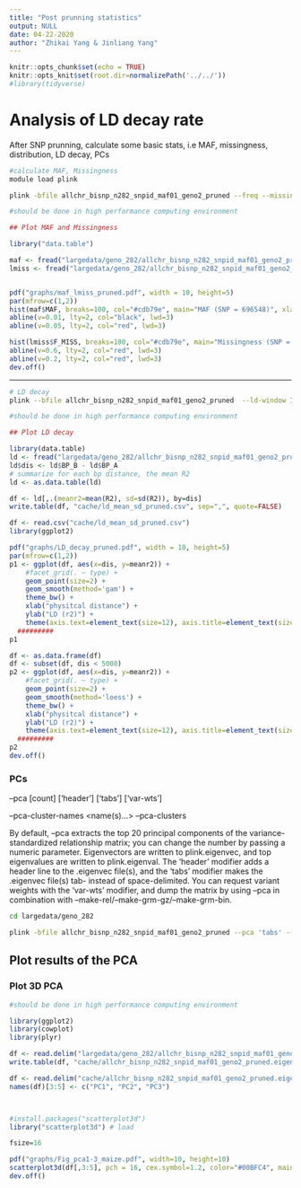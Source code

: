 ```yaml
---
title: "Post prunning statistics"
output: NULL
date: 04-22-2020
author: "Zhikai Yang & Jinliang Yang"
---
```


```r
knitr::opts_chunk$set(echo = TRUE) 
knitr::opts_knit$set(root.dir=normalizePath('../../')) 
#library(tidyverse)
```

# Analysis of LD decay rate

After SNP prunning, calculate some basic stats, i.e MAF, missingness, distribution, LD decay, PCs

```bash
#calculate MAF, Missingness
module load plink

plink -bfile allchr_bisnp_n282_snpid_maf01_geno2_pruned --freq --missing --out allchr_bisnp_n282_snpid_maf01_geno2_pruned


```

```r
#should be done in high performance computing environment

## Plot MAF and Missingness

library("data.table")

maf <- fread("largedata/geno_282/allchr_bisnp_n282_snpid_maf01_geno2_pruned.frq", header=TRUE)
lmiss <- fread("largedata/geno_282/allchr_bisnp_n282_snpid_maf01_geno2_pruned.lmiss", header=TRUE)


pdf("graphs/maf_lmiss_pruned.pdf", width = 10, height=5)
par(mfrow=c(1,2))
hist(maf$MAF, breaks=100, col="#cdb79e", main="MAF (SNP = 696548)", xlab="Minor Allele Freq")
abline(v=0.01, lty=2, col="black", lwd=3)
abline(v=0.05, lty=2, col="red", lwd=3)

hist(lmiss$F_MISS, breaks=100, col="#cdb79e", main="Missingness (SNP = 696548)", xlab="Missing Rate")
abline(v=0.6, lty=2, col="red", lwd=3)
abline(v=0.2, lty=2, col="red", lwd=3)
dev.off()

```
----
```bash
# LD decay
plink --bfile allchr_bisnp_n282_snpid_maf01_geno2_pruned  --ld-window 10 --ld-window-kb 100 --r2 --ld-window-r2 0  --out allchr_bisnp_n282_snpid_maf01_geno2_pruned
```

```r
#should be done in high performance computing environment

## Plot LD decay

library(data.table)
ld <- fread("largedata/geno_282/allchr_bisnp_n282_snpid_maf01_geno2_pruned.ld", data.table=FALSE)
ld$dis <- ld$BP_B - ld$BP_A
# summarize for each bp distance, the mean R2 
ld <- as.data.table(ld)

df <- ld[,.(meanr2=mean(R2), sd=sd(R2)), by=dis]
write.table(df, "cache/ld_mean_sd_pruned.csv", sep=",", quote=FALSE)

df <- read.csv("cache/ld_mean_sd_pruned.csv")
library(ggplot2)

pdf("graphs/LD_decay_pruned.pdf", width = 10, height=5)
par(mfrow=c(1,2))
p1 <- ggplot(df, aes(x=dis, y=meanr2)) +
    #facet_grid(. ~ type) +
    geom_point(size=2) +
    geom_smooth(method='gam') +
    theme_bw() +
    xlab("physitcal distance") +
    ylab("LD (r2)") +
    theme(axis.text=element_text(size=12), axis.title=element_text(size=15) )
  #########
p1

df <- as.data.frame(df)
df <- subset(df, dis < 5000)
p2 <- ggplot(df, aes(x=dis, y=meanr2)) +
    #facet_grid(. ~ type) +
    geom_point(size=2) +
    geom_smooth(method='loess') +
    theme_bw() +
    xlab("physitcal distance") +
    ylab("LD (r2)") +
    theme(axis.text=element_text(size=12), axis.title=element_text(size=15) )
  #########
p2
dev.off()
```
### PCs

--pca [count] ['header'] ['tabs'] ['var-wts']

--pca-cluster-names <name(s)...>
--pca-clusters <filename>

By default, --pca extracts the top 20 principal components of the variance-standardized relationship matrix; you can change the number by passing a numeric parameter. Eigenvectors are written to plink.eigenvec, and top eigenvalues are written to plink.eigenval. The 'header' modifier adds a header line to the .eigenvec file(s), and the 'tabs' modifier makes the .eigenvec file(s) tab- instead of space-delimited. You can request variant weights with the 'var-wts' modifier, and dump the matrix by using --pca in combination with --make-rel/--make-grm-gz/--make-grm-bin.

```bash
cd largedata/geno_282

plink -bfile allchr_bisnp_n282_snpid_maf01_geno2_pruned --pca 'tabs' --out allchr_bisnp_n282_snpid_maf01_geno2_pruned
```


## Plot results of the PCA

### Plot 3D PCA

```r
#should be done in high performance computing environment

library(ggplot2)
library(cowplot)
library(plyr)

df <- read.delim("largedata/geno_282/allchr_bisnp_n282_snpid_maf01_geno2_pruned.eigenvec", header=FALSE)
write.table(df, "cache/allchr_bisnp_n282_snpid_maf01_geno2_pruned.eigenvec", se="\t", row.names=FALSE, quote=FALSE)

df <- read.delim("cache/allchr_bisnp_n282_snpid_maf01_geno2_pruned.eigenvec", header=TRUE)
names(df)[3:5] <- c("PC1", "PC2", "PC3")



#install.packages("scatterplot3d")
library("scatterplot3d") # load

fsize=16

pdf("graphs/Fig_pca1-3_maize.pdf", width=10, height=10)
scatterplot3d(df[,3:5], pch = 16, cex.symbol=1.2, color="#00BFC4", main="Maize Diversity Panel", angle=40)
dev.off()

```




